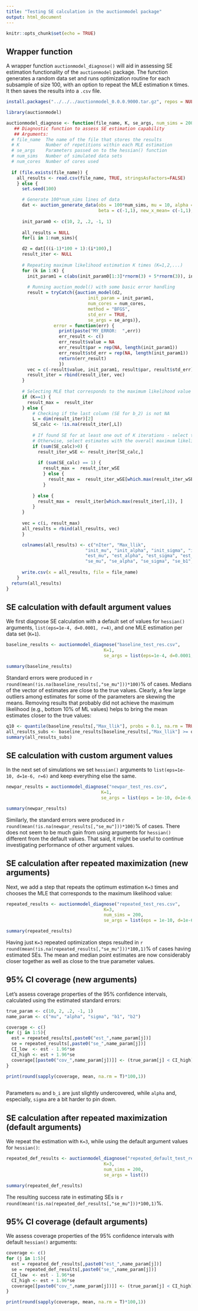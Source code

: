 ```yaml
---
title: "Testing SE calculation in the auctionmodel package"
output: html_document
---
```


```r
knitr::opts_chunk$set(echo = TRUE)
```

## Wrapper function

A wrapper function `auctionmodel_diagnose()` will aid in assessing SE estimation functionality of the `auctionmodel` package. The function generates a random data set and runs optimization routine for each subsample of size 100, with an option to repeat the MLE estimation `K` times. It then saves the results into a `.csv` file.  

```r
install.packages("../../../auctionmodel_0.0.0.9000.tar.gz", repos = NULL, type = "source")

library(auctionmodel)

auctionmodel_diagnose <- function(file_name, K, se_args, num_sims = 200, num_cores = 15) {
   ## Diagnostic function to assess SE estimation capability
   ## Arguments:
  # file_name  The name of the file that stores the results
  # K          Number of repetitions within each MLE estimation
  # se_args    Parameters passed on to the hessian() function
  # num_sims   Number of simulated data sets
  # num_cores  Number of cores used
  
  if (file.exists(file_name)) {
    all_results <- read.csv(file_name, TRUE, stringsAsFactors=FALSE)
    } else {
      set.seed(100)

      # Generate 100*num_sims lines of data
      dat <- auction_generate_data(obs = 100*num_sims, mu = 10, alpha = 2, sigma = 0.2,
                                   beta = c(-1,1), new_x_mean= c(-1,1), new_x_sd = c(0.5,0.8))
      
      init_param0 <- c(10, 2, .2, -1, 1)
      
      all_results = NULL
      for(i in 1:num_sims){

      d2 = dat[((i-1)*100 + 1):(i*100),]
      result_iter <- NULL
      
      # Repeating maximum likelihood estimation K times (K=1,2,...)
      for (k in 1:K) {
        init_param1 = c(abs(init_param0[1:3]*rnorm(3) + 5*rnorm(3)), init_param0[4:5] + .5*rnorm(2))
        
        # Running auction_model() with some basic error handling
        result = tryCatch({auction_model(d2,
                               init_param = init_param1,
                               num_cores = num_cores,
                               method = "BFGS",
                               std_err = TRUE,
                               se_args = se_args)},
                  error = function(err) {
                    print(paste("MY_ERROR:  ",err))
                    err_result <- c()
                    err_result$value = NA
                    err_result$par = rep(NA, length(init_param1))
                    err_result$std_err = rep(NA, length(init_param1))
                    return(err_result)
                    })
        vec = c(-result$value, init_param1, result$par, result$std_err)
        result_iter = rbind(result_iter, vec)
      }
      
      # Selecting MLE that corresponds to the maximum likelihood value of all K iterations that produced valid SEs (ignored if K==1)
      if (K==1) {
        result_max =  result_iter
      } else {
          # Checking if the last column (SE for b_2) is not NA
          L = dim(result_iter)[2]
          SE_calc <- !is.na(result_iter[,L]) 
          
          # If found SE for at least one out of K iterations - select the one with the maximum likelihood
          # Otherwise, select estimates with the overall maximum likelihood
          if (sum(SE_calc)>0) {
            result_iter_wSE <- result_iter[SE_calc,]
            
            if (sum(SE_calc) == 1) {
              result_max =  result_iter_wSE
              } else {
                result_max =  result_iter_wSE[which.max(result_iter_wSE[,1]), ]
              }
            
          } else {
            result_max =  result_iter[which.max(result_iter[,1]), ]
          }
      }
      
      vec = c(i, result_max)
      all_results = rbind(all_results, vec)
      }

      colnames(all_results) <- c("nIter", "Max_llik",
                              "init_mu", "init_alpha", "init_sigma", "init_b1", "init_b2",
                              "est_mu", "est_alpha", "est_sigma", "est_b1", "est_b2", 
                              "se_mu", "se_alpha", "se_sigma", "se_b1", "se_b2")
      
      write.csv(x = all_results, file = file_name)
    }
  return(all_results)
}

```

## SE calculation with default argument values

We first diagnose SE calculation with a default set of values for `hessian()` arguments, `list(eps=1e-4, d=0.0001, r=4)`, and one MLE estimation per data set (`K=1`). 


```r
baseline_results <- auctionmodel_diagnose("baseline_test_res.csv",
                                     K=1,
                                     se_args = list(eps=1e-4, d=0.0001, r=4))
```

```r
summary(baseline_results)
```

Standard errors were produced in `r round(mean(!is.na(baseline_results[,"se_mu"]))*100)`% of cases. Medians of the vector of estimates are close to the true values. Clearly, a few large outliers among estimates for some of the parameters are skewing the means. Removing results that probably did not achieve the maximum likelihood (e.g., bottom 10% of ML values) helps to bring the mean estimates closer to the true values: 

```r
q10 <- quantile(baseline_results[,"Max_llik"], probs = 0.1, na.rm = TRUE)
all_results_subs <- baseline_results[baseline_results[,"Max_llik"] >= q10, ]
summary(all_results_subs)
```

## SE calculation with custom argument values

In the next set of simulations we set `hessian()` arguments to `list(eps=1e-10, d=1e-6, r=6)` and keep everything else the same.

```r
newpar_results = auctionmodel_diagnose("newpar_test_res.csv",
                                    K=1,
                                    se_args = list(eps = 1e-10, d=1e-6, r=6))
```

```r
summary(newpar_results)
```

Similarly, the standard errors were produced in `r round(mean(!is.na(newpar_results[,"se_mu"]))*100)`% of cases. There does not seem to be much gain from using arguments for `hessian()` different from the default values. That said, it might be useful to continue investigating performance of other argument values.

## SE calculation after repeated maximization (new arguments)

Next, we add a step that repeats the optimum estimation `K=3` times and chooses the MLE that corresponds to the maximum likelihood value:

```r
repeated_results <- auctionmodel_diagnose("repeated_test_res.csv",
                                     K=3,
                                     num_sims = 200,
                                     se_args = list(eps = 1e-10, d=1e-6, r=6))
```

```r
summary(repeated_results)
```

Having just `K=3` repeated optimization steps resulted in `r round(mean(!is.na(repeated_results[,"se_mu"]))*100,1)`% of cases having estimated SEs. The mean and median point estimates are now considerably closer together as well as close to the true parameter values. 

## 95% CI coverage  (new arguments)

Let's assess coverage properties of the 95% confidence intervals, calculated using the estimated standard errors:

```r

true_param <- c(10, 2, .2, -1, 1)
name_param <- c("mu", "alpha", "sigma", "b1", "b2")

coverage <- c()
for (j in 1:5){
  est = repeated_results[,paste0("est_",name_param[j])]
  se = repeated_results[,paste0("se_",name_param[j])]
  CI_low  <- est - 1.96*se
  CI_high <- est + 1.96*se
  coverage[[paste0("cov_",name_param[j])]] <- (true_param[j] < CI_high) & (true_param[j] > CI_low)
}

print(round(sapply(coverage, mean, na.rm = T)*100,1))
     
```

Parameters `mu` and `b_i` are just slightly undercovered, while `alpha` and, especially, `sigma` are a bit harder to pin down.

## SE calculation after repeated maximization (default arguments)

We repeat the estimation with `K=3`, while using the default argument values for `hessian()`:

```r
repeated_def_results <- auctionmodel_diagnose("repeated_default_test_res.csv",
                                     K=3,
                                     num_sims = 200,
                                     se_args = list())
```

```r
summary(repeated_def_results)
```

The resulting success rate in estimating SEs is `r round(mean(!is.na(repeated_def_results[,"se_mu"]))*100,1)`%.

## 95% CI coverage (default arguments)

We assess coverage properties of the 95% confidence intervals with default `hessian()` arguments:

```r

coverage <- c()
for (j in 1:5){
  est = repeated_def_results[,paste0("est_",name_param[j])]
  se = repeated_def_results[,paste0("se_",name_param[j])]
  CI_low  <- est - 1.96*se
  CI_high <- est + 1.96*se
  coverage[[paste0("cov_",name_param[j])]] <- (true_param[j] < CI_high) & (true_param[j] > CI_low)
}

print(round(sapply(coverage, mean, na.rm = T)*100,1))
     
```
